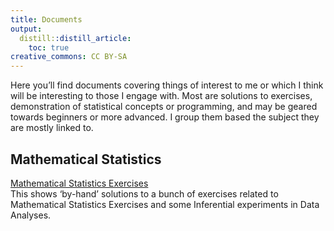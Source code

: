 ```yaml
---
title: Documents
output:
  distill::distill_article:
    toc: true
creative_commons: CC BY-SA
---
```



Here you'll find documents covering things of interest to me or which I think will be interesting to those I engage with.  Most are solutions to exercises, demonstration of statistical concepts or programming, and may be geared towards beginners or more advanced.  I group them based the subject they are mostly linked to.

## Mathematical Statistics

<span itemscope itemtype ="http://schema.org/TechArticle">
[<span itemprop="name keywords">Mathematical Statistics Exercises</span>](medias/mathematical_statistics/SatSolution.html)     
<span itemprop="description">This shows 'by-hand' solutions to a bunch of exercises related to Mathematical Statistics Exercises and some Inferential experiments in Data Analyses.
</span>
</span>
